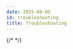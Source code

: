 ```yaml
---
date: 2025-08-05
id: troubleshooting
title: Troubleshooting
---
```


<DocCardContainer>

<DocCard
    title="📄️ General FAQs"
    description="General FAQs about logs..."
    href="/docs/logs-management/troubleshooting/faqs/"
/>

{/* <DocCard
    title="📄️ Parse Trace Information"
    description="Parse Trace Information for your Logs..."
    href="/docs/logs-pipelines/guides/trace/"
/> */}

</DocCardContainer>
